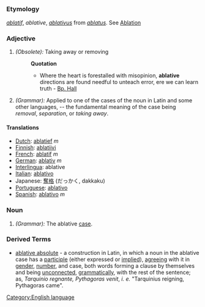 =={{en}}==
[[Category:English language]]
===Etymology===
{{fr}} ''[[ablatif]]'', ''ablative'', {{la}} ''[[ablativus]]'' from ''[[ablatus]]''. See [[Ablation]]
===Adjective===
#''(Obsolete):'' Taking away or removing
#:'''Quotation'''
#:*Where the heart is forestalled with misopinion, '''ablative''' directions are found needful to unteach error, ere we can learn truth - [[Bp. Hall]]
#''(Grammar):'' Applied to one of the cases of the noun in Latin and some other languages, -- the fundamental meaning of the case being ''removal'', ''separation'', or ''taking away''.
====Translations====
*[[Dutch]]: [[ablatief]] ''m''
*[[Finnish]]: [[ablatiivi]]
*[[French]]: [[ablatif]] ''m''
*[[German]]: [[ablativ]] ''m''
*[[Interlingua]]: ablative
*[[Italian]]: [[ablativo]]
*Japanese: [[奪格]] (だっかく, dakkaku)
*[[Portuguese]]: [[ablativo]]
*[[Spanish]]: [[ablativo]] ''m''

===Noun===
#''(Grammar):'' The ablative [[case]].
===Derived Terms===
*[[ablative absolute]] - a construction in Latin, in which a noun in the ablative case has a [[participle]] (either expressed or [[implied]]), [[agreeing]] with it in [[gender]], [[number]], and case, both words forming a clause by themselves and being [[unconnected]], [[grammatically]], with the rest of the sentence; as, ''Tarquinio regnante, Pythagoras venit'', ''i. e.'' "Tarquinius reigning, Pythagoras came". <!-- This should be moved to the ablative absolute page -->